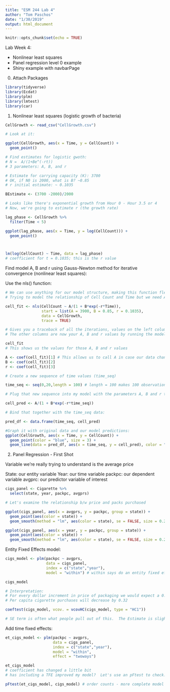 ```yaml
---
title: "ESM 244 Lab 4"
author: "Tom Paschos"
date: "1/30/2019"
output: html_document
---
```


```r
knitr::opts_chunk$set(echo = TRUE)
```

Lab Week 4:

- Nonlinear least squares
- Panel regression level 0 example
- Shiny example with navbarPage

0. Attach Packages

```r

library(tidyverse)
library(Ecdat)
library(plm)
library(lmtest)
library(car)

```

1. Nonlinear least squares (logistic growth of bacteria)

```r

CellGrowth <- read_csv("CellGrowth.csv")

# Look at it:

ggplot(CellGrowth, aes(x = Time, y = CellCount)) +
  geom_point()

# Find estimates for logistic gwoth:
# N =  A/(1+Be^(-rt))
# 3 parameters: A, B, and r

# Estimate for carrying capacity (K): 3700
# OK, if N0 is 2000, what is B? ~0.85
# r initial estimate: ~ 0.1035

BEstimate <- (3700 -2000)/2000

# Looks like there's exponential growth from Hour 0 - Hour 3.5 or 4
# Now, we're going to estimate r (the growth rate)

lag_phase <- CellGrowth %>% 
  filter(Time < 5)

ggplot(lag_phase, aes(x = Time, y = log(CellCount))) +
  geom_point()



lm(log(CellCount) ~ Time, data = lag_phase)
# coefficient for t = 0.1035; this is the r value

```

Find model A, B and r using Gauss-Newton method for iterative convergence (nonlinear least squares):

Use the nls() function: 

```r

# We can use anything for our model structure, making this function flexible.
# Trying to model the relationship of Cell Count and Time but we need A, B and r

cell_fit <- nls(CellCount ~ A/(1 + B*exp(-r*Time)),
                start = list(A = 3900, B = 0.85, r = 0.1035),
                data = CellGrowth,
                trace = TRUE)

# Gives you a traceback of all the iterations, values on the left column are the square residuals until they stop changing (convergence) at the bottom line
# The other columns are now your A, B and r values by running the model iteratively

cell_fit
# This shows us the values for those A, B and r values

A <- coef(cell_fit)[1] # This allows us to call A in case our data changes
B <- coef(cell_fit)[2]
r <- coef(cell_fit)[3]

# Create a new sequence of time values (time_seq)

time_seq <- seq(0,20,length = 100) # length = 100 makes 100 observations in the sequence

# Plug that new sequence into my model with the parameters A, B and r that we found:

cell_pred <- A/(1 + B*exp(-r*time_seq))

# Bind that together with the time_seq data:

pred_df <- data.frame(time_seq, cell_pred)

#Graph it with original data and our model predictions:
ggplot(CellGrowth, aes(x = Time, y = CellCount)) +
  geom_point(color = "blue", size = 3) +
  geom_line(data = pred_df, aes(x = time_seq, y = cell_pred), color = "orange", size = 1)


```

2. Panel Regression - First Shot

Variable we're really trying to understand is the average price

State: our entity variable
Year: our time variable
packpc: our dependent variable
avgprc: our predictor variable of interest

```r

cigs_panel <- Cigarette %>% 
  select(state, year, packpc, avgprs)

# Let's examine the relationship b/w price and packs purchased

ggplot(cigs_panel, aes(x = avgprs, y = packpc, group = state)) +
  geom_point(aes(color = state)) +
  geom_smooth(method = "lm", aes(color = state), se = FALSE, size = 0.2)

ggplot(cigs_panel, aes(x = year, y = packpc, group = state)) +
  geom_point(aes(color = state)) +
  geom_smooth(method = "lm", aes(color = state), se = FALSE, size = 0.2)

```

Entity Fixed Effects model:

```r

cigs_model <- plm(packpc ~ avgprs,
                  data = cigs_panel,
                  index = c("state","year"),
                  model = "within") # within says do an entity fixed effect model

cigs_model

# Interpretation:
# For every dollar increment in price of packaging we would expect a 0.32 less packages per person
# Per capita cigarette purchases will decrease by 0.32

coeftest(cigs_model, vcov. = vcovHC(cigs_model, type = "HC1"))

# SE term is often what people pull out of this.  The Estimate is slightly different.

```

Add time fixed effects:

```r

et_cigs_model <- plm(packpc ~ avgprs,
                     data = cigs_panel,
                     index = c("state","year"),
                     model = "within",
                     effect = "twoways")

et_cigs_model
# coefficient has changed a little bit
# has including a TFE improved my model?  Let's use an pFtest to check:

pFtest(et_cigs_model, cigs_model) # order counts - more complete model first (time fixed effect model)

```




